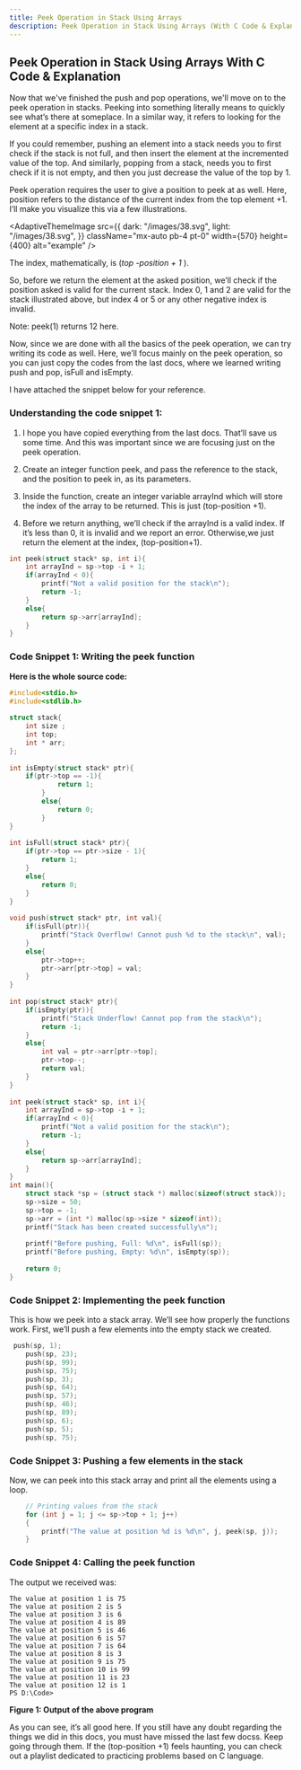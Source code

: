 ```yaml
---
title: Peek Operation in Stack Using Arrays
description: Peek Operation in Stack Using Arrays (With C Code & Explanation).
---
```


## Peek Operation in Stack Using Arrays With C Code & Explanation

Now that we've finished the push and pop operations, we'll move on to the peek operation in stacks. Peeking into something literally means to quickly see what’s there at someplace. In a similar way, it refers to looking for the element at a specific index in a stack. 

 

If you could remember, pushing an element into a stack needs you to first check if the stack is not full, and then insert the element at the incremented value of the top. And similarly, popping from a stack, needs you to first check if it is not empty, and then you just decrease the value of the top by 1. 

Peek operation requires the user to give a position to peek at as well. Here, position refers to the distance of the current index from the top element +1. I’ll make you visualize this via a few illustrations.

<AdaptiveThemeImage
  src={{
    dark: "/images/38.svg",
    light: "/images/38.svg",
  }}
  className="mx-auto pb-4 pt-0"
  width={570}
  height={400}
  alt="example"
/>

The index, mathematically, is (*top -position + 1* ).

So, before we return the element at the asked position, we’ll check if the position asked is valid for the current stack. Index 0, 1 and 2 are valid for the stack illustrated above, but index 4 or 5 or any other negative index is invalid. 

Note: peek(1) returns 12 here.

Now, since we are done with all the basics of the peek operation, we can try writing its code as well. Here, we’ll focus mainly on the peek operation, so you can just copy the codes from the last docs, where we learned writing push and pop, isFull and isEmpty. 

I have attached the snippet below for your reference.

### Understanding the code snippet 1:

1. I hope you have copied everything from the last docs. That’ll save us some time. And this was important since we are focusing just on the peek operation.

2. Create an integer function peek, and pass the reference to the stack, and the position to peek in, as its parameters.

3. Inside the function, create an integer variable arrayInd which will store the index of the array to be returned. This is just (top-position +1). 

4. Before we return anything, we’ll check if the arrayInd is a valid index. If it’s less than 0, it is invalid and we report an error. Otherwise,we just return the element at the index, (top-position+1).

```C
int peek(struct stack* sp, int i){
    int arrayInd = sp->top -i + 1;
    if(arrayInd < 0){
        printf("Not a valid position for the stack\n");
        return -1;
    }
    else{
        return sp->arr[arrayInd];
    }
}
```

### Code Snippet 1: Writing the peek function

**Here is the whole source code:**

```C
#include<stdio.h>
#include<stdlib.h>
 
struct stack{
    int size ;
    int top;
    int * arr;
};
 
int isEmpty(struct stack* ptr){
    if(ptr->top == -1){
            return 1;
        }
        else{
            return 0;
        }
}
 
int isFull(struct stack* ptr){
    if(ptr->top == ptr->size - 1){
        return 1;
    }
    else{
        return 0;
    }
}
 
void push(struct stack* ptr, int val){
    if(isFull(ptr)){
        printf("Stack Overflow! Cannot push %d to the stack\n", val);
    }
    else{
        ptr->top++;
        ptr->arr[ptr->top] = val;
    }
}
 
int pop(struct stack* ptr){
    if(isEmpty(ptr)){
        printf("Stack Underflow! Cannot pop from the stack\n");
        return -1;
    }
    else{
        int val = ptr->arr[ptr->top];
        ptr->top--;
        return val;
    }
}
 
int peek(struct stack* sp, int i){
    int arrayInd = sp->top -i + 1;
    if(arrayInd < 0){
        printf("Not a valid position for the stack\n");
        return -1;
    }
    else{
        return sp->arr[arrayInd];
    }
}
int main(){
    struct stack *sp = (struct stack *) malloc(sizeof(struct stack));
    sp->size = 50;
    sp->top = -1;
    sp->arr = (int *) malloc(sp->size * sizeof(int));
    printf("Stack has been created successfully\n");
 
    printf("Before pushing, Full: %d\n", isFull(sp));
    printf("Before pushing, Empty: %d\n", isEmpty(sp));
       
    return 0;
}
```

### Code Snippet 2: Implementing the peek function

This is how we peek into a stack array. We’ll see how properly the functions work. First, we’ll push a few elements into the empty stack we created.

```C
 push(sp, 1);
    push(sp, 23);
    push(sp, 99);
    push(sp, 75);
    push(sp, 3);
    push(sp, 64);
    push(sp, 57);
    push(sp, 46);
    push(sp, 89);
    push(sp, 6);  
    push(sp, 5);  
    push(sp, 75);  
```

### Code Snippet 3: Pushing a few elements in the stack

Now, we can peek into this stack array and print all the elements using a loop.

```C
    // Printing values from the stack
    for (int j = 1; j <= sp->top + 1; j++)
    {
        printf("The value at position %d is %d\n", j, peek(sp, j));
    }
```

### Code Snippet 4: Calling the peek function

The output we received was:

```
The value at position 1 is 75
The value at position 2 is 5 
The value at position 3 is 6
The value at position 4 is 89
The value at position 5 is 46
The value at position 6 is 57
The value at position 7 is 64
The value at position 8 is 3
The value at position 9 is 75
The value at position 10 is 99
The value at position 11 is 23
The value at position 12 is 1
PS D:\Code>
```

**Figure 1: Output of the above program**

As you can see, it’s all good here. If you still have any doubt regarding the things we did in this docs, you must have missed the last few docss. Keep going through them. If the (top-position +1) feels haunting, you can check out a playlist dedicated to practicing problems based on C language. 